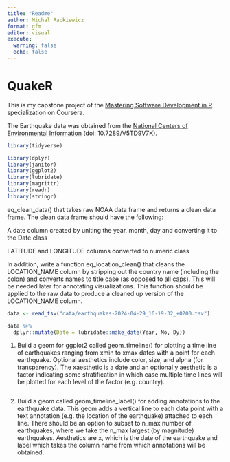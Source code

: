 ```yaml
---
title: "Readme"
author: Michal Rackiewicz
format: gfm
editor: visual
execute: 
  warning: false
  echo: false
---
```


# QuakeR

This is my capstone project of the [Mastering Software Development in R](https://www.coursera.org/specializations/r) specialization on Coursera.

The Earthquake data was obtained from the [National Centers of Environmental Information](https://www.ncei.noaa.gov/access/metadata/landing-page/bin/iso?id=gov.noaa.ngdc.mgg.hazards:G012153) (doi: 10.7289/V5TD9V7K).

```r


library(tidyverse)

library(dplyr)
library(janitor)
library(ggplot2)
library(lubridate)
library(magrittr)
library(readr)
library(stringr)

```

eq_clean_data() that takes raw NOAA data frame and returns a clean data frame. The clean data frame should have the following:

A date column created by uniting the year, month, day and converting it to the Date class

LATITUDE and LONGITUDE columns converted to numeric class

In addition, write a function eq_location_clean() that cleans the LOCATION_NAME column by stripping out the country name (including the colon) and converts names to title case (as opposed to all caps). This will be needed later for annotating visualizations. This function should be applied to the raw data to produce a cleaned up version of the LOCATION_NAME column.

```r

data <- read_tsv("data/earthquakes-2024-04-29_16-19-32_+0200.tsv")

data %>% 
  dplyr::mutate(Date = lubridate::make_date(Year, Mo, Dy))
```

1.  Build a geom for ggplot2 called geom_timeline() for plotting a time line of earthquakes ranging from xmin to xmax dates with a point for each earthquake. Optional aesthetics include color, size, and alpha (for transparency). The xaesthetic is a date and an optional y aesthetic is a factor indicating some stratification in which case multiple time lines will be plotted for each level of the factor (e.g. country).

    ```r

    ```

2.  Build a geom called geom_timeline_label() for adding annotations to the earthquake data. This geom adds a vertical line to each data point with a text annotation (e.g. the location of the earthquake) attached to each line. There should be an option to subset to n_max number of earthquakes, where we take the n_max largest (by magnitude) earthquakes. Aesthetics are x, which is the date of the earthquake and label which takes the column name from which annotations will be obtained.

```r

```
